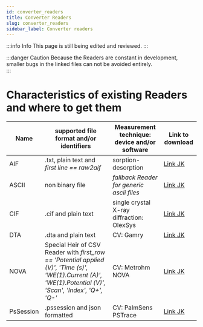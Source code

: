 ```yaml
---
id: converter_readers 
title: Converter Readers
slug: converter_readers 
sidebar_label: Converter readers
---
```


:::info Info
This page is still being edited and reviewed.
:::

:::danger Caution
Because the Readers are constant in development, smaller bugs in the linked files can not be avoided entirely.   
:::

# Characteristics of existing Readers and where to get them

|Name |supported file format and/or identifiers |Measurement technique: device and/or software |Link to download |
|---|---|---|---|
|AIF |.txt, plain text and *first line == raw2aif* |sorption-desorption | [Link JK](https://github.com/jochenklar/chemotion-converter-app/blob/master/converter_app/readers/aif.py) |
|ASCII |non binary file |*fallback Reader for generic ascii files* | [Link JK](https://github.com/jochenklar/chemotion-converter-app/blob/master/converter_app/readers/ascii.py) |
|CIF |.cif and plain text |single crystal X-ray diffraction: OlexSys | [Link JK](https://github.com/jochenklar/chemotion-converter-app/blob/master/converter_app/readers/cif.py) |
|DTA |.dta and plain text |CV: Gamry | [Link JK](https://github.com/jochenklar/chemotion-converter-app/blob/master/converter_app/readers/dta.py) |
|NOVA | Special Heir of CSV Reader with  *first_row == 'Potential applied (V)', 'Time (s)', 'WE(1).Current (A)', 'WE(1).Potential (V)', 'Scan', 'Index', 'Q+', 'Q-'* | CV: Metrohm NOVA | [Link JK](https://github.com/jochenklar/chemotion-converter-app/blob/master/converter_app/readers/nova.py) |
|PsSession |.pssession and json formatted |CV: PalmSens PSTrace | [Link JK](https://github.com/jochenklar/chemotion-converter-app/blob/master/converter_app/readers/pssession.py) |
